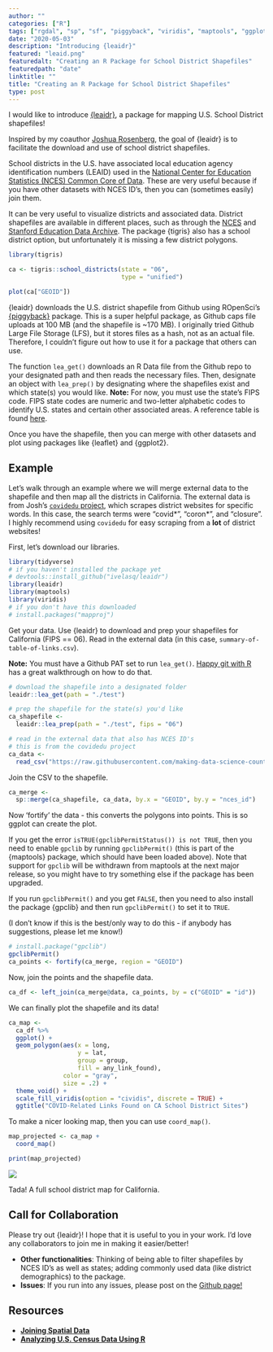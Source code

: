 ```yaml
---
author: ""
categories: ["R"]
tags: ["rgdal", "sp", "sf", "piggyback", "viridis", "maptools", "ggplot2"]
date: "2020-05-03"
description: "Introducing {leaidr}"
featured: "leaid.png"
featuredalt: "Creating an R Package for School District Shapefiles"
featuredpath: "date"
linktitle: ""
title: "Creating an R Package for School District Shapefiles"
type: post
---
```


I would like to introduce [{leaidr}](https://github.com/ivelasq/leaidr), a package for mapping U.S. School District shapefiles!

Inspired by my coauthor [Joshua Rosenberg](https://joshuamrosenberg.com/), the goal of {leaidr} is to facilitate the download and use of school district shapefiles.

School districts in the U.S. have associated local education agency identification numbers (LEAID) used in the [National Center for Education Statistics (NCES) Common Core of Data](https://nces.ed.gov/pubs2010/100largest0809/tables/table_d05.asp). These are very useful because if you have other datasets with NCES ID's, then you can (sometimes easily) join them.

It can be very useful to visualize districts and associated data. District shapefiles are available in different places, such as through the [NCES](https://nces.ed.gov/programs/edge/Geographic/DistrictBoundaries) and [Stanford Education Data Archive](https://exhibits.stanford.edu/data/catalog/db586ns4974). The package {tigris} also has a school district option, but unfortunately it is missing a few district polygons.

```r
library(tigris)

ca <- tigris::school_districts(state = "06",
                               type = "unified")

plot(ca["GEOID"])
```

{leaidr} downloads the U.S. district shapefile from Github using ROpenSci's [{piggyback}](https://github.com/ropensci/piggyback) package. This is a super helpful package, as Github caps file uploads at 100 MB (and the shapefile is ~170 MB). I originally tried Github Large File Storage (LFS), but it stores files as a hash, not as an actual file. Therefore, I couldn't figure out how to use it for a package that others can use.

The function `lea_get()` downloads an R Data file from the Github repo to your designated path and then reads the necessary files. Then, designate an object with `lea_prep()` by designating where the shapefiles exist and which state(s) you would like. **Note:** For now, you must use the state's FIPS code. FIPS state codes are numeric and two-letter alphabetic codes to identify U.S. states and certain other associated areas. A reference table is found [here](https://www.mcc.co.mercer.pa.us/dps/state_fips_code_listing.htm).

Once you have the shapefile, then you can merge with other datasets and plot using packages like {leaflet} and {ggplot2}.

## Example

Let's walk through an example where we will merge external data to the shapefile and then map all the districts in California. The external data is from Josh's [`covidedu` project](https://github.com/making-data-science-count/covidedu), which scrapes district websites for specific words. In this case, the search terms were "covid\*", "coron\*", and "closure". I highly recommend using `covidedu` for easy scraping from a **lot** of district websites!

First, let's download our libraries.

```r
library(tidyverse)
# if you haven't installed the package yet
# devtools::install_github("ivelasq/leaidr")
library(leaidr)
library(maptools)
library(viridis)
# if you don't have this downloaded
# install.packages("mapproj")
```

Get your data. Use {leaidr} to download and prep your shapefiles for California (FIPS == 06). Read in the external data (in this case, `summary-of-table-of-links.csv`).

**Note:** You must have a Github PAT set to run `lea_get()`. [Happy git with R](https://happygitwithr.com/github-pat.html) has a great walkthrough on how to do that.

```r
# download the shapefile into a designated folder
leaidr::lea_get(path = "./test")

# prep the shapefile for the state(s) you'd like
ca_shapefile <-
  leaidr::lea_prep(path = "./test", fips = "06")

# read in the external data that also has NCES ID's
# this is from the covidedu project
ca_data <-
  read_csv("https://raw.githubusercontent.com/making-data-science-count/covidedu/master/output/2020-04-29/summary-of-table-of-links.csv")
```

Join the CSV to the shapefile.

```r
ca_merge <-
  sp::merge(ca_shapefile, ca_data, by.x = "GEOID", by.y = "nces_id")
```

Now 'fortify' the data - this converts the polygons into points. This is so ggplot can create the plot.

If you get the error `isTRUE(gpclibPermitStatus()) is not TRUE`, then you need to enable `gpclib` by running `gpclibPermit()` (this is part of the {maptools} package, which should have been loaded above). Note that support for `gpclib` will be withdrawn from maptools at the next major release, so you might have to try something else if the package has been upgraded.

If you run `gpclibPermit()` and you get `FALSE`, then you need to also install the package {gpclib} and then run `gpclibPermit()` to set it to `TRUE`.

(I don't know if this is the best/only way to do this - if anybody has suggestions, please let me know!)

```r
# install.package("gpclib")
gpclibPermit()
ca_points <- fortify(ca_merge, region = "GEOID")
```

Now, join the points and the shapefile data.

```r
ca_df <- left_join(ca_merge@data, ca_points, by = c("GEOID" = "id"))
```

We can finally plot the shapefile and its data!

```r
ca_map <-
  ca_df %>% 
  ggplot() +
  geom_polygon(aes(x = long, 
                   y = lat, 
                   group = group,
                   fill = any_link_found),
               color = "gray", 
               size = .2) +
  theme_void() +
  scale_fill_viridis(option = "cividis", discrete = TRUE) +
  ggtitle("COVID-Related Links Found on CA School District Sites")
```

To make a nicer looking map, then you can use `coord_map()`.

```r
map_projected <- ca_map +
  coord_map()

print(map_projected)
```

![](https://ivelasq.rbind.io/img/leaid-shapefiles/test_map.png)

Tada! A full school district map for California.

## Call for Collaboration

Please try out {leaidr}! I hope that it is useful to you in your work. I'd love any collaborators to join me in making it easier/better!

* **Other functionalities**: Thinking of being able to filter shapefiles by NCES ID's as well as states; adding commonly used data (like district demographics) to the package.
* **Issues**: If you run into any issues, please post on the [Github page!](https://github.com/ivelasq/leaidr/issues)

## Resources

* [**Joining Spatial Data**](
# joining spatial data: http://www.nickeubank.com/wp-content/uploads/2015/10/RGIS2_MergingSpatialData_part1_Joins.html)
* [**Analyzing U.S. Census Data Using R**](https://rpubs.com/DanielSLee/censusMap)
